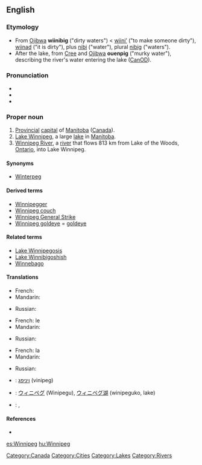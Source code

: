 {{wikipedia|Winnipeg, Manitoba}}
==English==

===Etymology===
* From [[Ojibwa]] '''wiinibig''' ("dirty waters") < [[wiini'|wiini’]] ("to make someone dirty"), [[wiinad]] ("it is dirty"), plus [[nibi]] ("water"), plural [[nibi|nibig]] ("waters").
* After the lake, from [[Cree]] and [[Ojibwa]] '''ouenpig''' ("murky water"), describing the river's water entering the lake ([[CanOD]]).

===Pronunciation===
* {{IPA|/ˈwɪnəˈpɛg/}}
* {{hyphenation|Win|ni|peg}}
* {{audio|en-ca-Winnipeg.ogg|Audio (CA)}}

===Proper noun===
{{en-proper noun}}

# [[provincial|Provincial]] [[capital]] of [[Manitoba]] ([[Canada]]).
# [[Lake Winnipeg]], a large [[lake]] in [[Manitoba]].
# [[Winnipeg River]], a [[river]] that flows 813 km from Lake of the Woods, [[Ontario]], into Lake Winnipeg.

====Synonyms====
* [[Winterpeg]] {{qualifier|jocular}}

====Derived terms====
* [[Winnipegger]]
* [[Winnipeg couch]]
* [[Winnipeg General Strike]]
* [[Winnipeg goldeye]] = [[goldeye]]

====Related terms====
* [[Lake Winnipegosis]]
* [[Lake Winnibigoshish]]
* [[Winnebago]]

====Translations====
{{trans-top|capital of Manitoba}}
* French: {{t-|fr|Winnipeg}}
* Mandarin: {{zh-tsp|溫尼伯|温尼伯|Wēnníbó}}
{{trans-mid}}
* Russian: {{t|ru|Виннипег|m|tr=Vínnip'eg|sc=Cyrl}}
{{trans-bottom}}

{{trans-top|lake}}
* French: le {{t-|fr|lac Winnipeg|m}}
* Mandarin: {{zh-tsp|溫尼伯湖|温尼伯湖|Wēnníbó Hú}}
{{trans-mid}}
* Russian: {{t|ru|Виннипег|m|tr=Vínnip'eg|sc=Cyrl}}
{{trans-bottom}}

{{trans-top|river}}
* French: la {{t-|fr|rivière Winnipeg|f}}
* Mandarin: {{zh-tsp|溫尼伯河|温尼伯河|Wēnníbó Hé}}
{{trans-mid}}
* Russian: {{t|ru|Виннипег|m|tr=Vínnip'eg|sc=Cyrl}}
{{trans-bottom}}

{{checktrans-top}}
* {{ttbc|Hebrew}}: [[ויניפג]]  (vinipeg)
* {{ttbc|Japanese}}: [[ウィニペグ]] (Winipegu), [[ウィニペグ湖]] (winipeguko, lake)
{{checktrans-mid}}
* {{ttbc|Ukrainian}}: {{t-|uk|Вінніпег|m|tr=Vinnipeh|sc=Cyrl|xs=Ukrainian}}, {{t-|uk|Вінніпеґ|m|tr=Vinnipeg|sc=Cyrl|xs=Ukrainian}}
{{checktrans-bottom}}

====References====
* {{R:Canadian Oxford 2004}}

[[Category:Canada]]
[[Category:Cities]]
[[Category:Lakes]]
[[Category:Rivers]]

[[es:Winnipeg]]
[[hu:Winnipeg]]